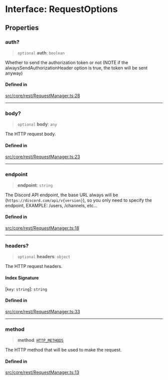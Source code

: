 # Interface: RequestOptions

## Properties

### auth?

> `optional` **auth**: `boolean`

Whether to send the authorization token or not (NOTE if the alwaysSendAuthorizationHeader option is true, the token will be sent anyway)

#### Defined in

[src/core/rest/RequestManager.ts:28](https://github.com/devdimer/cordium.js/blob/cfa1fbbb6bea11406ac7a0f9fe16ea54d3dc8144/src/core/rest/RequestManager.ts#L28)

***

### body?

> `optional` **body**: `any`

The HTTP request body.

#### Defined in

[src/core/rest/RequestManager.ts:23](https://github.com/devdimer/cordium.js/blob/cfa1fbbb6bea11406ac7a0f9fe16ea54d3dc8144/src/core/rest/RequestManager.ts#L23)

***

### endpoint

> **endpoint**: `string`

The Discord API endpoint, the base URL always will be (`https://discord.com/api/v{version}`), so you only need to specify the endpoint, EXAMPLE: /users, /channels, etc...

#### Defined in

[src/core/rest/RequestManager.ts:18](https://github.com/devdimer/cordium.js/blob/cfa1fbbb6bea11406ac7a0f9fe16ea54d3dc8144/src/core/rest/RequestManager.ts#L18)

***

### headers?

> `optional` **headers**: `object`

The HTTP request headers.

#### Index Signature

 \[`key`: `string`\]: `string`

#### Defined in

[src/core/rest/RequestManager.ts:33](https://github.com/devdimer/cordium.js/blob/cfa1fbbb6bea11406ac7a0f9fe16ea54d3dc8144/src/core/rest/RequestManager.ts#L33)

***

### method

> **method**: [`HTTP_METHODS`](../type-aliases/HTTP_METHODS.mdx)

The HTTP method that will be used to make the request.

#### Defined in

[src/core/rest/RequestManager.ts:13](https://github.com/devdimer/cordium.js/blob/cfa1fbbb6bea11406ac7a0f9fe16ea54d3dc8144/src/core/rest/RequestManager.ts#L13)
